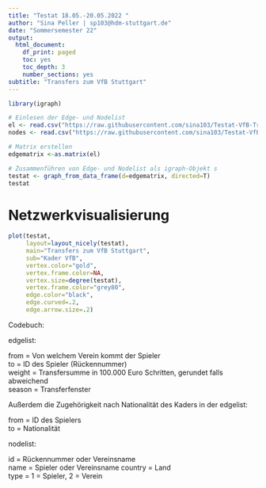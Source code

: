 ---
title: "Testat 18.05.-20.05.2022 "
author: "Sina Peller | sp103@hdm-stuttgart.de"
date: "Sommersemester 22"
output:
  html_document:
    df_print: paged
    toc: yes
    toc_depth: 3
    number_sections: yes
subtitle: "Transfers zum VfB Stuttgart"
---


```{r Gesamnetzwerk erstellen, echo=FALSE}

library(igraph)

# Einlesen der Edge- und Nodelist
el <- read.csv("https://raw.githubusercontent.com/sina103/Testat-VfB-Transfer/main/Edgelist_sp103.csv", header=T, as.is=T, sep = ",")
nodes <- read.csv("https://raw.githubusercontent.com/sina103/Testat-VfB-Transfer/main/Nodelist_sp103.csv", header=T, as.is=T, sep = ",")

# Matrix erstellen
edgematrix <-as.matrix(el)

# Zusammenführen von Edge- und Nodelist als igraph-Objekt s
testat <- graph_from_data_frame(d=edgematrix, directed=T)
testat
```
# Netzwerkvisualisierung

```{r Netzwerk visualisieren, fig.height=15, fig.width=10, message=FALSE, warning=FALSE, paged.print=FALSE}



plot(testat, 
     layout=layout_nicely(testat),
     main="Transfers zum VfB Stuttgart",
     sub="Kader VfB",
     vertex.color="gold",
     vertex.frame.color=NA,
     vertex.size=degree(testat),
     vertex.frame.color="grey80",
     edge.color="black",
     edge.curved=.2,
     edge.arrow.size=.2)

```````````
Codebuch:

edgelist:

from = Von welchem Verein kommt der Spieler				
to = ID des Spieler (Rückennummer)				
weight = Transfersumme in 100.000 Euro Schritten, gerundet falls abweichend				
season = Transferfenster

Außerdem die Zugehörigkeit nach Nationalität des Kaders in der edgelist:				
				
from = ID des Spielers			
to = Nationalität

nodelist:

id = Rückennummer oder Vereinsname	
name = Spieler oder Vereinsname	
country = Land 	
type = 1 = Spieler, 2 = Verein



